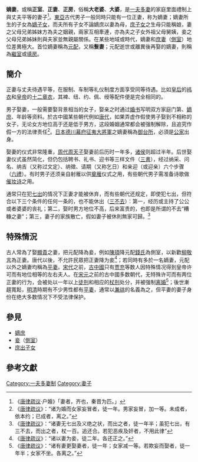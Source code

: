 {{otheruses|正妻 (消歧义)}}
{{Onesource |time=2012-09-30T15:28:48+00:00 }}
'''嫡妻'''，或稱'''正室'''、'''正妻'''、'''正房'''，俗稱'''大老婆'''、'''大婆'''，是[[一夫多妻|一夫多妻]]的家庭里面禮制上與丈夫平等的妻子<ref>《[[唐律疏议|唐律疏议]]·户婚》「妻者，齐也，秦晋为匹。」</ref>。[[東亞|東亞]]古代男子一般同時只能有一位正妻，称为嫡妻；嫡妻所生的子女為[[嫡子女|嫡子女]]，而夫所有子女不論嫡庶以妻為母，[[庶子女|庶子女]]之生母只能稱娘，妻之父母兄弟姊妹方為夫之姻親，兩家互相牽連，亦為夫之子女外祖父母舅姨，妾之父母兄弟姊妹則與夫家並無親屬關係。在某些地域或時代，嫡妻和[[妾|庶妻]]（[[妾|側室]]）地位差異極大。首位嫡妻稱為[[元配|元配]]，又稱'''髮妻'''；元配逝世或離異後再娶的嫡妻，則稱為[[繼室|繼室]]或[[繼室|填房]]。

==簡介==
正妻与丈夫待遇平等，在服制、车制等礼仪制度方面享受同等待遇。比如[[皇后|皇后]]的[[翟衣|袆衣]]和[[皇帝|皇帝]]的[[冕服|十二章衣]]，其裨、纽、约、佩、绶等配件便是完全相同的。

男子娶妻，一般需要娶背景相当的女子，娶亲之时通过[[婚书|婚书]]写明双方家庭门第、[[嫡庶|嫡庶]]、年龄等资料。於古中國某些朝代例如[[唐代|唐代]]，如果弄虚作假使男子娶到不相称的女子，无论女方地位高于还是低于男方，这段婚姻通常都会被强制解除，且追究作假一方的法律责任<ref>《[[唐律疏议|唐律疏议]]》：“诸为婚而女家妄冒者，徒一年。男家妄冒，加一等。未成者，依本约；已成者，离之。”</ref>。[[日本|日本]][[德川幕府|德川幕府]][[征夷大將軍|征夷大將軍]]之嫡妻稱為[[御台所|御台所]]，必須是[[公家_(日本)|公家]]出身。

娶妻的仪式非常隆重，[[周朝|周代]][[周朝君主列表|周天子]]娶妻前后历时一年多，[[诸侯|诸侯]]则超过半年。后世娶妻仪式虽然简化，但仍包括聘书、礼书、迎书等三样文件（[[三書六禮|三書]]），经过纳采、问名、纳吉（又称过文定）、纳徵、请期（又称乞日）和亲迎（或迎亲）六个步骤（[[三書六禮|六禮]]）。有时男子还须亲自射雁以供[[奠雁|奠雁]]仪式之用，有些朝代男子需准备诗歌做[[催妆诗|催妆诗]]之用。

通常只在犯[[七出三不去|七出]]的情况下正妻才能被休弃，而有些朝代还规定，即使犯七出，但符合以下三个条件的任何一条的，也不能休出（[[七出三不去|三不去]]）：第一，经历或主持了公公或者婆婆的丧礼；第二，娶时男方地位不高，后来富贵的，也即是所谓的不去“糟糠之妻”；第三，妻子的家族散亡，假如妻子被休則無家可歸。<ref>《[[唐律疏议|唐律疏议]]》：“诸妻无七出及义绝之状，而出之者，徒一年半；虽犯七出，有三不去，而出之者，杖一百。追还合。若犯恶疾及奸者，不用此律”</ref>

==特殊情況==
古人常為了娶[[顯貴|顯貴]]之妻，把元配降為妾，例如[[陈宣帝|陳頊]]降元配[[錢貴妃_(南朝陳宣帝)|錢氏]]為側室，以新歡[[柳敬言|柳敬言]]為正妻。唐代以後，不允許民眾把正妻降为妾<ref>《[[唐律疏议|唐律疏议]]》：“诸以妻为妾，徒二年。各还正之。”</ref>；若同時有多於一名嫡妻，元配以外之嫡妻均稱為[[平妻|平妻]]。[[宋朝|宋代]]之前，[[中国历史|古中國]]只有[[贾充|贾充]]等数人因特殊情况得到皇帝许可而有地位相等的左右夫人。在[[宋朝|宋]][[元朝|元]]之前的古中國多数朝代，无特殊许可而有两位正妻的行为，会被处以一年以上[[徒刑|徒刑]]和相应的[[杖刑|杖刑]]处分，并被强制[[离婚|离婚]]<ref>《[[唐律疏议|唐律疏议]]》：“诸有妻更娶妻者，徒一年；女家减一等。若欺妄而娶者，徒一年半；女家不坐。各离之。”</ref>；後世漸趨寬鬆，[[明清|明清]]時期有不少男性都有[[平妻|平妻]]，通常以[[兼祧|兼祧]]的名義為之，但平妻的妻子身份在绝大多数情况下不受法律保护。

==參見==
*[[嫡庶|嫡庶]]
*[[妾|妾]]（[[側室|側室]]）
*[[庶出子女|庶出子女]]

==參考文獻==
<div class="references-small">
<references></references>
</div>

[[Category:一夫多妻制|Category:一夫多妻制]]
[[Category:妻子|Category:妻子]]